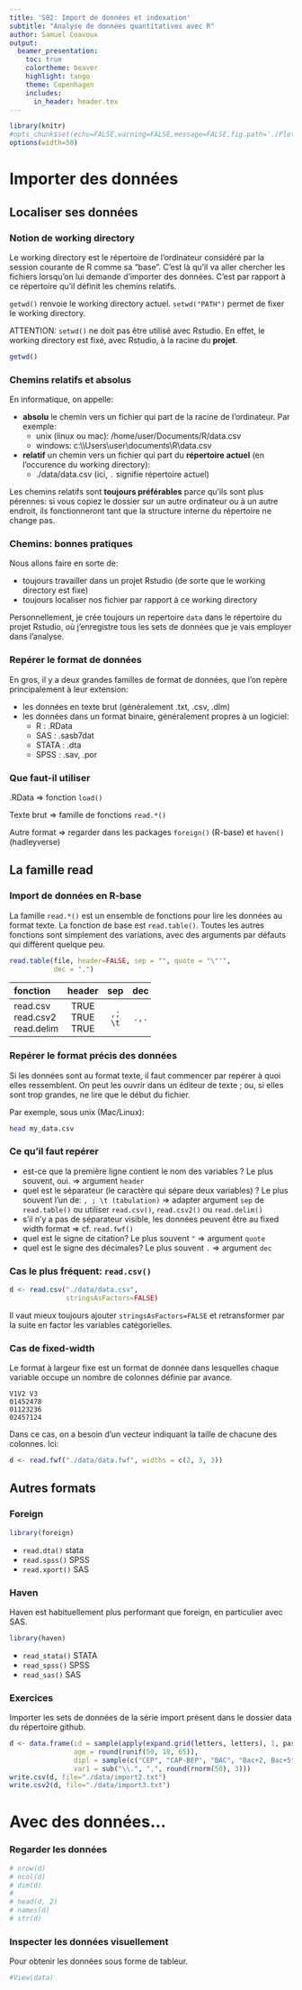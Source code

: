 ```yaml
---
title: 'S02: Import de données et indexation'
subtitle: "Analyse de données quantitatives avec R"
author: Samuel Coavoux
output:
  beamer_presentation:
    toc: true
    colortheme: beaver
    highlight: tango
    theme: Copenhagen
    includes:
      in_header: header.tex
---
```


```r
library(knitr)
#opts_chunk$set(echo=FALSE,warning=FALSE,message=FALSE,fig.path='./Plot/plot-', comment="",fig.width=9,fig.height=7,fig.lp="",results="asis")
options(width=50)
```

# Importer des données

## Localiser ses données

### Notion de working directory

Le working directory est le répertoire de l'ordinateur considéré par la session courante de R comme sa "base". C'est là qu'il va aller chercher les fichiers lorsqu'on lui demande d'importer des données. C'est par rapport à ce répertoire qu'il définit les chemins relatifs.

`getwd()` renvoie le working directory actuel. `setwd("PATH")` permet de fixer le working directory. 

ATTENTION: `setwd()` ne doit pas être utilisé avec Rstudio. En effet, le working directory est fixé, avec Rstudio, à la racine du **projet**.

```r
getwd()
```

### Chemins relatifs et absolus

En informatique, on appelle:

+ **absolu** le chemin vers un fichier qui part de la racine de l'ordinateur. Par exemple:
    - unix (linux ou mac): /home/user/Documents/R/data.csv
    - windows: c:\\\\Users\\user\\documents\\R\\data.csv
+ **relatif** un chemin vers un fichier qui part du **répertoire actuel** (en l'occurence du working directory):
    - ./data/data.csv (ici, `.` signifie répertoire actuel)

Les chemins relatifs sont **toujours préférables** parce qu'ils sont plus pérennes: si vous copiez le dossier sur un autre ordinateur ou à un autre endroit, ils fonctionneront tant que la structure interne du répertoire ne change pas.

### Chemins: bonnes pratiques

Nous allons faire en sorte de:

+ toujours travailler dans un projet Rstudio (de sorte que le working directory est fixe)
+ toujours localiser nos fichier par rapport à ce working directory

Personnellement, je crée toujours un repertoire `data` dans le répertoire du projet Rstudio, où j'enregistre tous les sets de données que je vais employer dans l'analyse.

### Repérer le format de données

En gros, il y a deux grandes familles de format de données, que l'on repère principalement à leur extension:

+ les données en texte brut (généralement .txt, .csv, .dlm)
+ les données dans un format binaire, généralement propres à un logiciel: 
    - R : .RData
    - SAS : .sasb7dat
    - STATA : .dta
    - SPSS : .sav, .por

### Que faut-il utiliser

.RData => fonction `load()`

Texte brut => famille de fonctions `read.*()`

Autre format => regarder dans les packages `foreign()` (R-base) et `haven()` (hadleyverse)

## La famille read

### Import de données en R-base

La famille `read.*()` est un ensemble de fonctions pour lire les données au format texte. La fonction de base est `read.table()`. Toutes les autres fonctions sont simplement des variations, avec des arguments par défauts qui diffèrent quelque peu.

```r
read.table(file, header=FALSE, sep = "", quote = "\"'", 
           dec = ".")
```

----------------------------------
fonction      header   sep    dec
-----------  -------- ------ -----
read.csv      TRUE     ,      .
read.csv2     TRUE     ;      ,
read.delim    TRUE     `\t`   .
----------------------------------

### Repérer le format précis des données

Si les données sont au format texte, il faut commencer par repérer à quoi elles ressemblent. On peut les ouvrir dans un éditeur de texte ; ou, si elles sont trop grandes, ne lire que le début du fichier.

Par exemple, sous unix (Mac/Linux):

~~~bash
head my_data.csv
~~~

### Ce qu'il faut repérer

+ est-ce que la première ligne contient le nom des variables ? Le plus souvent, oui. => argument `header`
+ quel est le séparateur (le caractère qui sépare deux variables) ? Le plus souvent l'un de: `, ; \t (tabulation)` => adapter argument `sep` de `read.table()` ou utiliser `read.csv()`, `read.csv2()` ou `read.delim()`
+ s'il n'y a pas de séparateur visible, les données peuvent être au fixed width format => cf. `read.fwf()`
+ quel est le signe de citation? Le plus souvent `"` => argument `quote`
+ quel est le signe des décimales? Le plus souvent `.` => argument `dec`

### Cas le plus fréquent: `read.csv()`

```r
d <- read.csv("./data/data.csv",
              stringsAsFactors=FALSE)
```

Il vaut mieux toujours ajouter `stringsAsFactors=FALSE` et retransformer par la suite en factor les variables catégorielles.

### Cas de fixed-width

Le format à largeur fixe est un format de donnée dans lesquelles chaque variable occupe un nombre de colonnes définie par avance.

~~~fwf
V1V2 V3
01452478
01123236
02457124
~~~

Dans ce cas, on a besoin d'un vecteur indiquant la taille de chacune des colonnes. Ici:

```r
d <- read.fwf("./data/data.fwf", widths = c(2, 3, 3))
```

## Autres formats

### Foreign

```r
library(foreign)
```

+ `read.dta()` stata
+ `read.spss()` SPSS
+ `read.xport()` SAS

### Haven

Haven est habituellement plus performant que foreign, en particulier avec SAS.

```r
library(haven)
```

+ `read_stata()` STATA
+ `read_spss()` SPSS 
+ `read_sas()` SAS

### Exercices

Importer les sets de données de la série import présent dans le dossier data du répertoire github.

```r
d <- data.frame(id = sample(apply(expand.grid(letters, letters), 1, paste0, collapse=""), 50),
                age = round(runif(50, 18, 65)),
                dipl = sample(c("CEP", "CAP-BEP", "BAC", "Bac+2, Bac+5"), 50, replace=TRUE), 
                var1 = sub("\\.", ",", round(rnorm(50), 3)))
write.csv(d, file="./data/import2.txt")
write.csv2(d, file="./data/import3.txt")
```

# Avec des données... 

### Regarder les données

```r
# nrow(d)
# ncol(d)
# dim(d)
# 
# head(d, 2)
# names(d)  
# str(d)    

```

### Inspecter les données visuellement

Pour obtenir les données sous forme de tableur.

```r
#View(data)
```

